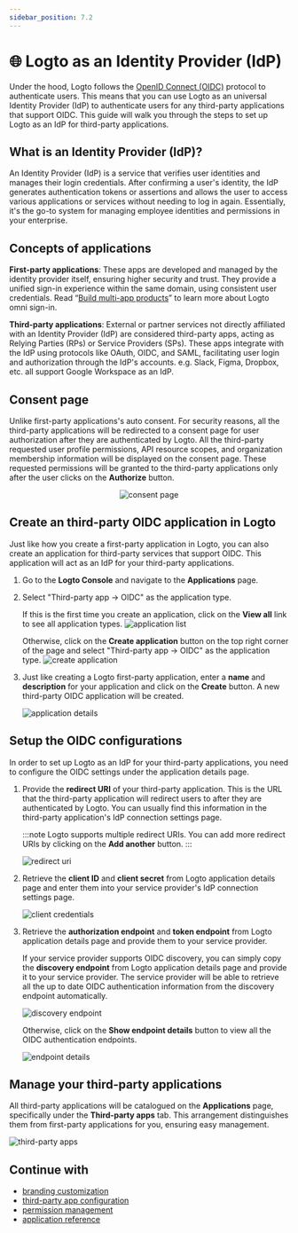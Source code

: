```yaml
---
sidebar_position: 7.2
---
```




<head>
  <link rel="canonical" href="https://docs.logto.io/integrate-logto/third-party-application/" />
</head>

# 🌐 Logto as an Identity Provider (IdP)

<Availability cloud oss />

Under the hood, Logto follows the [OpenID Connect (OIDC)](https://openid.net/connect/) protocol to authenticate users. This means that you can use Logto as an universal Identity Provider (IdP) to authenticate users for any third-party applications that support OIDC. This guide will walk you through the steps to set up Logto as an IdP for third-party applications.

## What is an Identity Provider (IdP)?

An Identity Provider (IdP) is a service that verifies user identities and manages their login credentials. After confirming a user's identity, the IdP generates authentication tokens or assertions and allows the user to access various applications or services without needing to log in again. Essentially, it's the go-to system for managing employee identities and permissions in your enterprise.

## Concepts of applications

**First-party applications**: These apps are developed and managed by the identity provider itself, ensuring higher security and trust. They provide a unified sign-in experience within the same domain, using consistent user credentials. Read “[Build multi-app products](https://logto.io/solutions/multi-app-product)” to learn more about Logto omni sign-in.

**Third-party applications**: External or partner services not directly affiliated with an Identity Provider (IdP) are considered third-party apps, acting as Relying Parties (RPs) or Service Providers (SPs). These apps integrate with the IdP using protocols like OAuth, OIDC, and SAML, facilitating user login and authorization through the IdP's accounts. e.g. Slack, Figma, Dropbox, etc. all support Google Workspace as an IdP.

## Consent page

Unlike first-party applications's auto consent. For security reasons, all the third-party applications will be redirected to a consent page for user authorization after they are authenticated by Logto. All the third-party requested user profile permissions, API resource scopes, and organization membership information will be displayed on the consent page. These requested permissions will be granted to the third-party applications only after the user clicks on the **Authorize** button.

<center>
  <img src={ConsentPage} alt="consent page" width={500} />
</center>

## Create an third-party OIDC application in Logto

Just like how you create a first-party application in Logto, you can also create an application for third-party services that support OIDC. This application will act as an IdP for your third-party applications.

1. Go to the **Logto Console** and navigate to the **Applications** page.

2. Select "Third-party app -> OIDC" as the application type.

   If this is the first time you create an application, click on the **View all** link to see all application types.
   ![application list](./assets/application-list.webp)

   Otherwise, click on the **Create application** button on the top right corner of the page and select "Third-party app -> OIDC" as the application type.
   ![create application](./assets/create-application.webp)

3. Just like creating a Logto first-party application, enter a **name** and **description** for your application and click on the **Create** button. A new third-party OIDC application will be created.

   ![application details](./assets/application-details.webp)

## Setup the OIDC configurations

In order to set up Logto as an IdP for your third-party applications, you need to configure the OIDC settings under the application details page.

1. Provide the **redirect URI** of your third-party application. This is the URL that the third-party application will redirect users to after they are authenticated by Logto. You can usually find this information in the third-party application's IdP connection settings page.

   :::note
   Logto supports multiple redirect URIs. You can add more redirect URIs by clicking on the **Add another** button.
   :::

   <img src={RedirectUri} alt="redirect uri" width={500} />

2. Retrieve the **client ID** and **client secret** from Logto application details page and enter them into your service provider's IdP connection settings page.

   <img src={ClientCredentials} alt="client credentials" width={500} />

3. Retrieve the **authorization endpoint** and **token endpoint** from Logto application details page and provide them to your service provider.

   If your service provider supports OIDC discovery, you can simply copy the **discovery endpoint** from Logto application details page and provide it to your service provider. The service provider will be able to retrieve all the up to date OIDC authentication information from the discovery endpoint automatically.

   <img src={DiscoveryEndpoint} alt="discovery endpoint" width={500} />

   Otherwise, click on the **Show endpoint details** button to view all the OIDC authentication endpoints.

   <img src={EndpointDetails} alt="endpoint details" width={500} />

## Manage your third-party applications

All third-party applications will be catalogued on the **Applications** page, specifically under the **Third-party apps** tab. This arrangement distinguishes them from first-party applications for you, ensuring easy management.

![third-party apps](./assets/third-party-apps.webp)

## Continue with

- [branding customization](./branding-customization)
- [third-party app configuration](./configure-3rd-party-app-in-console)
- [permission management](./permissions-management)
- [application reference](../../references/applications/)
